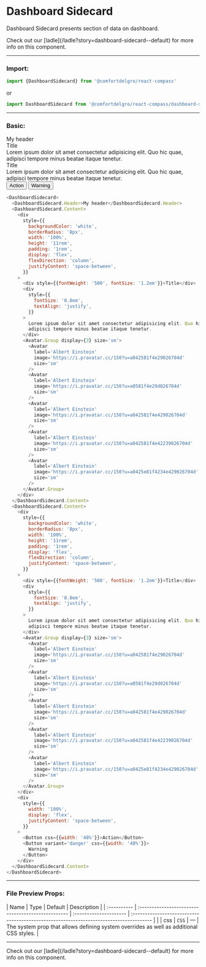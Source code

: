 
# Dashboard Sidecard

Dashboard Sidecard presents section of data on dashboard.

<Callout>
  Check out our [ladle](/ladle?story=dashboard-sidecard--default) for more info
  on this component.
</Callout>

---

### Import:

```js
import {DashboardSidecard} from '@comfortdelgro/react-compass'
```

or

```js
import DashboardSidecard from '@comfortdelgro/react-compass/dashboard-sidecard'
```

---

### Basic:

<DashboardSidecard>
  <DashboardSidecard.Header>My header</DashboardSidecard.Header>
  <DashboardSidecard.Content>
    <div
      style={{
        backgroundColor: 'white',
        borderRadius: '8px',
        width: '100%',
        height: '11rem',
        padding: '1rem',
        display: 'flex',
        flexDirection: 'column',
        justifyContent: 'space-between',
      }}
    >
      <div style={{fontWeight: '500', fontSize: '1.2em'}}>Title</div>
      <div
        style={{
          fontSize: '0.8em',
          textAlign: 'justify',
        }}
      >
        Lorem ipsum dolor sit amet consectetur adipisicing elit. Quo hic quae,
        adipisci tempore minus beatae itaque tenetur.
      </div>
      <Avatar.Group display={3} size='sm'>
        <Avatar
          label='Albert Einstein'
          image='https://i.pravatar.cc/150?u=a042581f4e29026704d'
          size='sm'
        />
        <Avatar
          label='Albert Einstein'
          image='https://i.pravatar.cc/150?u=a0581f4e29d026704d'
          size='sm'
        />
        <Avatar
          label='Albert Einstein'
          image='https://i.pravatar.cc/150?u=a042581f4e429026704d'
          size='sm'
        />
        <Avatar
          label='Albert Einstein'
          image='https://i.pravatar.cc/150?u=a042581f4e42239026704d'
          size='sm'
        />
        <Avatar
          label='Albert Einstein'
          image='https://i.pravatar.cc/150?u=a0425e81f4234e429026704d'
          size='sm'
        />
      </Avatar.Group>
    </div>
  </DashboardSidecard.Content>
  <DashboardSidecard.Content>
    <div
      style={{
        backgroundColor: 'white',
        borderRadius: '8px',
        width: '100%',
        height: '11rem',
        padding: '1rem',
        display: 'flex',
        flexDirection: 'column',
        justifyContent: 'space-between',
      }}
    >
      <div style={{fontWeight: '500', fontSize: '1.2em'}}>Title</div>
      <div
        style={{
          fontSize: '0.8em',
          textAlign: 'justify',
        }}
      >
        Lorem ipsum dolor sit amet consectetur adipisicing elit. Quo hic quae,
        adipisci tempore minus beatae itaque tenetur.
      </div>
      <Avatar.Group display={3} size='sm'>
        <Avatar
          label='Albert Einstein'
          image='https://i.pravatar.cc/150?u=a042581f4e29026704d'
          size='sm'
        />
        <Avatar
          label='Albert Einstein'
          image='https://i.pravatar.cc/150?u=a0581f4e29d026704d'
          size='sm'
        />
        <Avatar
          label='Albert Einstein'
          image='https://i.pravatar.cc/150?u=a042581f4e429026704d'
          size='sm'
        />
        <Avatar
          label='Albert Einstein'
          image='https://i.pravatar.cc/150?u=a042581f4e42239026704d'
          size='sm'
        />
        <Avatar
          label='Albert Einstein'
          image='https://i.pravatar.cc/150?u=a0425e81f4234e429026704d'
          size='sm'
        />
      </Avatar.Group>
    </div>
    <div
      style={{
        width: '100%',
        display: 'flex',
        justifyContent: 'space-between',
      }}
    >
      <Button css={{width: '48%'}}>Action</Button>
      <Button variant='danger' css={{width: '48%'}}>
        Warning
      </Button>
    </div>
  </DashboardSidecard.Content>
</DashboardSidecard>

```js
<DashboardSidecard>
  <DashboardSidecard.Header>My header</DashboardSidecard.Header>
  <DashboardSidecard.Content>
    <div
      style={{
        backgroundColor: 'white',
        borderRadius: '8px',
        width: '100%',
        height: '11rem',
        padding: '1rem',
        display: 'flex',
        flexDirection: 'column',
        justifyContent: 'space-between',
      }}
    >
      <div style={{fontWeight: '500', fontSize: '1.2em'}}>Title</div>
      <div
        style={{
          fontSize: '0.8em',
          textAlign: 'justify',
        }}
      >
        Lorem ipsum dolor sit amet consectetur adipisicing elit. Quo hic quae,
        adipisci tempore minus beatae itaque tenetur.
      </div>
      <Avatar.Group display={3} size='sm'>
        <Avatar
          label='Albert Einstein'
          image='https://i.pravatar.cc/150?u=a042581f4e29026704d'
          size='sm'
        />
        <Avatar
          label='Albert Einstein'
          image='https://i.pravatar.cc/150?u=a0581f4e29d026704d'
          size='sm'
        />
        <Avatar
          label='Albert Einstein'
          image='https://i.pravatar.cc/150?u=a042581f4e429026704d'
          size='sm'
        />
        <Avatar
          label='Albert Einstein'
          image='https://i.pravatar.cc/150?u=a042581f4e42239026704d'
          size='sm'
        />
        <Avatar
          label='Albert Einstein'
          image='https://i.pravatar.cc/150?u=a0425e81f4234e429026704d'
          size='sm'
        />
      </Avatar.Group>
    </div>
  </DashboardSidecard.Content>
  <DashboardSidecard.Content>
    <div
      style={{
        backgroundColor: 'white',
        borderRadius: '8px',
        width: '100%',
        height: '11rem',
        padding: '1rem',
        display: 'flex',
        flexDirection: 'column',
        justifyContent: 'space-between',
      }}
    >
      <div style={{fontWeight: '500', fontSize: '1.2em'}}>Title</div>
      <div
        style={{
          fontSize: '0.8em',
          textAlign: 'justify',
        }}
      >
        Lorem ipsum dolor sit amet consectetur adipisicing elit. Quo hic quae,
        adipisci tempore minus beatae itaque tenetur.
      </div>
      <Avatar.Group display={3} size='sm'>
        <Avatar
          label='Albert Einstein'
          image='https://i.pravatar.cc/150?u=a042581f4e29026704d'
          size='sm'
        />
        <Avatar
          label='Albert Einstein'
          image='https://i.pravatar.cc/150?u=a0581f4e29d026704d'
          size='sm'
        />
        <Avatar
          label='Albert Einstein'
          image='https://i.pravatar.cc/150?u=a042581f4e429026704d'
          size='sm'
        />
        <Avatar
          label='Albert Einstein'
          image='https://i.pravatar.cc/150?u=a042581f4e42239026704d'
          size='sm'
        />
        <Avatar
          label='Albert Einstein'
          image='https://i.pravatar.cc/150?u=a0425e81f4234e429026704d'
          size='sm'
        />
      </Avatar.Group>
    </div>
    <div
      style={{
        width: '100%',
        display: 'flex',
        justifyContent: 'space-between',
      }}
    >
      <Button css={{width: '48%'}}>Action</Button>
      <Button variant='danger' css={{width: '48%'}}>
        Warning
      </Button>
    </div>
  </DashboardSidecard.Content>
</DashboardSidecard>
```

---

### File Preview Props:

| Name | Type | Default | Description |
| :---------- | :------------------------------------------------- | :--------------------- | :-------------------------------------------------------------------------------------- | |
| css | `CSS` | — | The system prop that allows defining system overrides as well as additional CSS styles. |

---

<Callout>
  Check out our [ladle](/ladle?story=dashboard-sidecard--default) for more info
  on this component.
</Callout>
